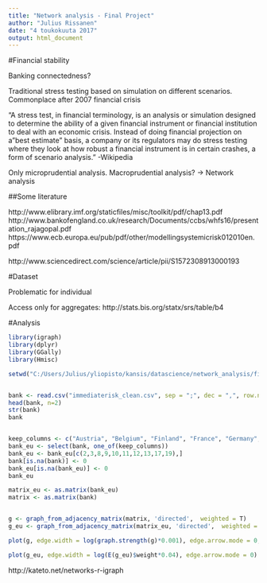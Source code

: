 ```yaml
---
title: "Network analysis - Final Project"
author: "Julius Rissanen"
date: "4 toukokuuta 2017"
output: html_document
---
```

#Financial stability


Banking connectedness?

Traditional stress testing based on simulation on different scenarios. Commonplace after 2007 financial crisis

"A stress test, in financial terminology, is an analysis or simulation designed to determine the ability of a given financial instrument or financial institution to deal with an economic crisis. Instead of doing financial projection on a "best estimate" basis, a company or its regulators may do stress testing where they look at how robust a financial instrument is in certain crashes, a form of scenario analysis." -Wikipedia

Only microprudential analysis. Macroprudential analysis? -> Network analysis

##Some literature

http://www.elibrary.imf.org/staticfiles/misc/toolkit/pdf/chap13.pdf
http://www.bankofengland.co.uk/research/Documents/ccbs/whfs16/presentation_rajagopal.pdf
https://www.ecb.europa.eu/pub/pdf/other/modellingsystemicrisk012010en.pdf

http://www.sciencedirect.com/science/article/pii/S1572308913000193

#Dataset

Problematic for individual

Access only for aggregates:
http://stats.bis.org/statx/srs/table/b4

#Analysis

```r
library(igraph)
library(dplyr)
library(GGally)
library(Hmisc)
```

```r

setwd("C:/Users/Julius/yliopisto/kansis/datascience/network_analysis/final-project/SNA/")


bank <- read.csv("immediaterisk_clean.csv", sep = ";", dec = ",", row.names = 1)
head(bank, n=2)
str(bank)
bank


keep_columns <- c("Austria", "Belgium", "Finland", "France", "Germany", "Greece", "Ireland", "Italy", "Netherlands","Spain")
bank_eu <- select(bank, one_of(keep_columns))
bank_eu <- bank_eu[c(2,3,8,9,10,11,12,13,17,19),]
bank[is.na(bank)] <- 0
bank_eu[is.na(bank_eu)] <- 0
bank_eu

matrix_eu <- as.matrix(bank_eu)
matrix <- as.matrix(bank)


g <- graph_from_adjacency_matrix(matrix, 'directed',  weighted = T)
g_eu <- graph_from_adjacency_matrix(matrix_eu, 'directed',  weighted = T)

plot(g, edge.width = log(graph.strength(g)*0.001), edge.arrow.mode = 0, layout = layout_with_fr)

plot(g_eu, edge.width = log(E(g_eu)$weight*0.04), edge.arrow.mode = 0)
```








http://kateto.net/networks-r-igraph
